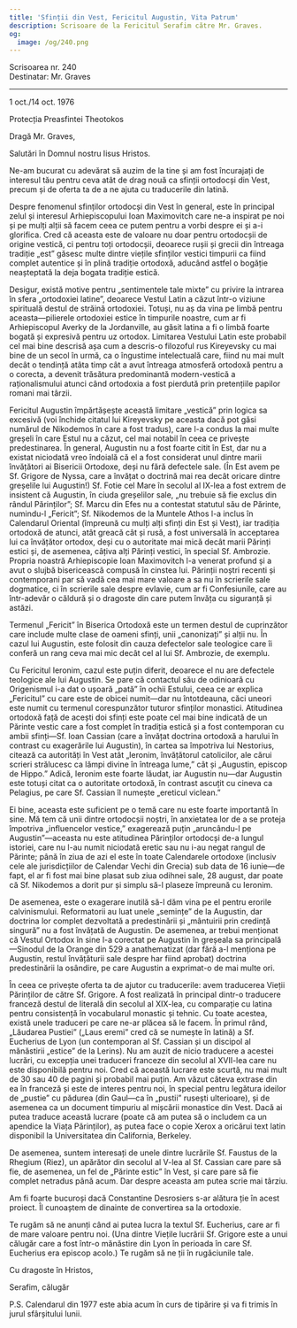 ```yaml
---
title: 'Sfinții din Vest, Fericitul Augustin, Vita Patrum'
description: Scrisoare de la Fericitul Serafim către Mr. Graves.
og:
  image: /og/240.png
---
```


<div style={{textAlign:'right', fontFamily:'monospace'}}>Scrisoarea nr. 240</div>
<div style={{textAlign:'left', fontFamily:'monospace'}}>Destinatar: Mr. Graves</div>

---

1 oct./14 oct. 1976

Protecția Preasfintei Theotokos

Dragă Mr. Graves,

Salutări în Domnul nostru Iisus Hristos.

Ne-am bucurat cu adevărat să auzim de la tine și am fost încurajați de interesul tău pentru ceva atât de drag nouă ca sfinții ortodocși din Vest, precum și de oferta ta de a ne ajuta cu traducerile din latină.

Despre fenomenul sfinților ortodocși din Vest în general, este în principal zelul și interesul Arhiepiscopului Ioan Maximovitch care ne-a inspirat pe noi și pe mulți alții să facem ceea ce putem pentru a vorbi despre ei și a-i glorifica. Cred că aceasta este de valoare nu doar pentru ortodocșii de origine vestică, ci pentru toți ortodocșii, deoarece rușii și grecii din întreaga tradiție „est” găsesc multe dintre viețile sfinților vestici timpurii ca fiind complet autentice și în plină tradiție ortodoxă, aducând astfel o bogăție neașteptată la deja bogata tradiție estică.

Desigur, există motive pentru „sentimentele tale mixte” cu privire la intrarea în sfera „ortodoxiei latine”, deoarece Vestul Latin a căzut într-o viziune spirituală destul de străină ortodoxiei. Totuși, nu aș da vina pe limbă pentru aceasta—pilierele ortodoxiei estice în timpurile noastre, cum ar fi Arhiepiscopul Averky de la Jordanville, au găsit latina a fi o limbă foarte bogată și expresivă pentru uz ortodox. Limitarea Vestului Latin este probabil cel mai bine descrisă așa cum a descris-o filozoful rus Kireyevsky cu mai bine de un secol în urmă, ca o îngustime intelectuală care, fiind nu mai mult decât o tendință atâta timp cât a avut întreaga atmosferă ortodoxă pentru a o corecta, a devenit trăsătura predominantă modern-vestică a raționalismului atunci când ortodoxia a fost pierdută prin pretențiile papilor romani mai târzii.

Fericitul Augustin împărtășește această limitare „vestică” prin logica sa excesivă (voi închide citatul lui Kireyevsky pe aceasta dacă pot găsi numărul de Nikodemos în care a fost tradus), care l-a condus la mai multe greșeli în care Estul nu a căzut, cel mai notabil în ceea ce privește predestinarea. În general, Augustin nu a fost foarte citit în Est, dar nu a existat niciodată vreo îndoială că el a fost considerat unul dintre marii învățători ai Bisericii Ortodoxe, deși nu fără defectele sale. (În Est avem pe Sf. Grigore de Nyssa, care a învățat o doctrină mai rea decât oricare dintre greșelile lui Augustin!) Sf. Fotie cel Mare în secolul al IX-lea a fost extrem de insistent că Augustin, în ciuda greșelilor sale, „nu trebuie să fie exclus din rândul Părinților”; Sf. Marcu din Efes nu a contestat statutul său de Părinte, numindu-l „Fericit”; Sf. Nikodemos de la Muntele Athos l-a inclus în Calendarul Oriental (împreună cu mulți alți sfinți din Est și Vest), iar tradiția ortodoxă de atunci, atât greacă cât și rusă, a fost universală în acceptarea lui ca învățător ortodox, deși cu o autoritate mai mică decât marii Părinți estici și, de asemenea, câțiva alți Părinți vestici, în special Sf. Ambrozie. Propria noastră Arhiepiscopie Ioan Maximovitch l-a venerat profund și a avut o slujbă bisericească compusă în cinstea lui. Părinții noștri recenti și contemporani par să vadă cea mai mare valoare a sa nu în scrierile sale dogmatice, ci în scrierile sale despre evlavie, cum ar fi Confesiunile, care au într-adevăr o căldură și o dragoste din care putem învăța cu siguranță și astăzi.

Termenul „Fericit” în Biserica Ortodoxă este un termen destul de cuprinzător care include multe clase de oameni sfinți, unii „canonizați” și alții nu. În cazul lui Augustin, este folosit din cauza defectelor sale teologice care îi conferă un rang ceva mai mic decât cel al lui Sf. Ambrozie, de exemplu.

Cu Fericitul Ieronim, cazul este puțin diferit, deoarece el nu are defectele teologice ale lui Augustin. Se pare că contactul său de odinioară cu Origenismul i-a dat o ușoară „pată” în ochii Estului, ceea ce ar explica „Fericitul” cu care este de obicei numit—dar nu întotdeauna, căci uneori este numit cu termenul corespunzător tuturor sfinților monastici. Atitudinea ortodoxă față de acești doi sfinți este poate cel mai bine indicată de un Părinte vestic care a fost complet în tradiția estică și a fost contemporan cu ambii sfinți—Sf. Ioan Cassian (care a învățat doctrina ortodoxă a harului în contrast cu exagerările lui Augustin), în cartea sa împotriva lui Nestorius, citează ca autorități în Vest atât „Ieronim, învățătorul catolicilor, ale cărui scrieri strălucesc ca lămpi divine în întreaga lume,” cât și „Augustin, episcop de Hippo.” Adică, Ieronim este foarte lăudat, iar Augustin nu—dar Augustin este totuși citat ca o autoritate ortodoxă, în contrast ascuțit cu cineva ca Pelagius, pe care Sf. Cassian îl numește „ereticul viclean.”

Ei bine, aceasta este suficient pe o temă care nu este foarte importantă în sine. Mă tem că unii dintre ortodocșii noștri, în anxietatea lor de a se proteja împotriva „influencelor vestice,” exagerează puțin „aruncându-l pe Augustin”—aceasta nu este atitudinea Părinților ortodocși de-a lungul istoriei, care nu l-au numit niciodată eretic sau nu i-au negat rangul de Părinte; până în ziua de azi el este în toate Calendarele ortodoxe (inclusiv cele ale jurisdicțiilor de Calendar Vechi din Grecia) sub data de 16 iunie—de fapt, el ar fi fost mai bine plasat sub ziua odihnei sale, 28 august, dar poate că Sf. Nikodemos a dorit pur și simplu să-l plaseze împreună cu Ieronim.

De asemenea, este o exagerare inutilă să-l dăm vina pe el pentru erorile calvinismului. Reformatorii au luat unele „semințe” de la Augustin, dar doctrina lor complet dezvoltată a predestinării și „mântuirii prin credință singură” nu a fost învățată de Augustin. De asemenea, ar trebui menționat că Vestul Ortodox în sine l-a corectat pe Augustin în greșeala sa principală—Sinodul de la Orange din 529 a anathematizat (dar fără a-l menționa pe Augustin, restul învățăturii sale despre har fiind aprobat) doctrina predestinării la osândire, pe care Augustin a exprimat-o de mai multe ori.

În ceea ce privește oferta ta de ajutor cu traducerile: avem traducerea Vieții Părinților de către Sf. Grigore. A fost realizată în principal dintr-o traducere franceză destul de literală din secolul al XIX-lea, cu comparație cu latina pentru consistență în vocabularul monastic și tehnic. Cu toate acestea, există unele traduceri pe care ne-ar plăcea să le facem. În primul rând, „Lăudarea Pustiei” („Laus eremi” cred că se numește în latină) a Sf. Eucherius de Lyon (un contemporan al Sf. Cassian și un discipol al mănăstirii „estice” de la Lerins). Nu am auzit de nicio traducere a acestei lucrări, cu excepția unei traduceri franceze din secolul al XVII-lea care nu este disponibilă pentru noi. Cred că această lucrare este scurtă, nu mai mult de 30 sau 40 de pagini și probabil mai puțin. Am văzut câteva extrase din ea în franceză și este de interes pentru noi, în special pentru legătura ideilor de „pustie” cu pădurea (din Gaul—ca în „pustii” rusești ulterioare), și de asemenea ca un document timpuriu al mișcării monastice din Vest. Dacă ai putea traduce această lucrare (poate că am putea să o includem ca un apendice la Viața Părinților), aș putea face o copie Xerox a oricărui text latin disponibil la Universitatea din California, Berkeley.

De asemenea, suntem interesați de unele dintre lucrările Sf. Faustus de la Rhegium (Riez), un apărător din secolul al V-lea al Sf. Cassian care pare să fie, de asemenea, un fel de „Părinte estic” în Vest, și care pare să fie complet netradus până acum. Dar despre aceasta am putea scrie mai târziu.

Am fi foarte bucuroși dacă Constantine Desrosiers s-ar alătura ție în acest proiect. Îl cunoaștem de dinainte de convertirea sa la ortodoxie.

Te rugăm să ne anunți când ai putea lucra la textul Sf. Eucherius, care ar fi de mare valoare pentru noi. (Una dintre Viețile lucrării Sf. Grigore este a unui călugăr care a fost într-o mănăstire din Lyon în perioada în care Sf. Eucherius era episcop acolo.) Te rugăm să ne ții în rugăciunile tale.

Cu dragoste în Hristos,

Serafim, călugăr

P.S. Calendarul din 1977 este abia acum în curs de tipărire și va fi trimis în jurul sfârșitului lunii.
